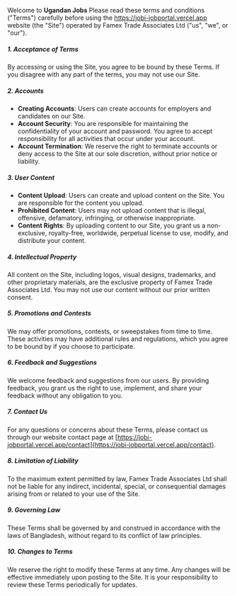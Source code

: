 Welcome to **Ugandan Jobs** Please read these terms and conditions ("Terms") carefully before using the https://jobi-jobportal.vercel.app website (the "Site") operated by Famex Trade Associates Ltd ("us", "we", or "our").

##### 1. Acceptance of Terms

By accessing or using the Site, you agree to be bound by these Terms. If you disagree with any part of the terms, you may not use our Site.

##### 2. Accounts

- **Creating Accounts**: Users can create accounts for employers and candidates on our Site.
- **Account Security**: You are responsible for maintaining the confidentiality of your account and password. You agree to accept responsibility for all activities that occur under your account.
- **Account Termination**: We reserve the right to terminate accounts or deny access to the Site at our sole discretion, without prior notice or liability.

##### 3. User Content

- **Content Upload**: Users can create and upload content on the Site. You are responsible for the content you upload.
- **Prohibited Content**: Users may not upload content that is illegal, offensive, defamatory, infringing, or otherwise inappropriate.
- **Content Rights**: By uploading content to our Site, you grant us a non-exclusive, royalty-free, worldwide, perpetual license to use, modify, and distribute your content.

##### 4. Intellectual Property

All content on the Site, including logos, visual designs, trademarks, and other proprietary materials, are the exclusive property of Famex Trade Associates Ltd. You may not use our content without our prior written consent.

##### 5. Promotions and Contests

We may offer promotions, contests, or sweepstakes from time to time. These activities may have additional rules and regulations, which you agree to be bound by if you choose to participate.

##### 6. Feedback and Suggestions

We welcome feedback and suggestions from our users. By providing feedback, you grant us the right to use, implement, and share your feedback without any obligation to you.

##### 7. Contact Us

For any questions or concerns about these Terms, please contact us through our website contact page at [https://jobi-jobportal.vercel.app/contact](https://jobi-jobportal.vercel.app/contact).

##### 8. Limitation of Liability

To the maximum extent permitted by law, Famex Trade Associates Ltd shall not be liable for any indirect, incidental, special, or consequential damages arising from or related to your use of the Site.

##### 9. Governing Law

These Terms shall be governed by and construed in accordance with the laws of Bangladesh, without regard to its conflict of law principles.

##### 10. Changes to Terms

We reserve the right to modify these Terms at any time. Any changes will be effective immediately upon posting to the Site. It is your responsibility to review these Terms periodically for updates.
